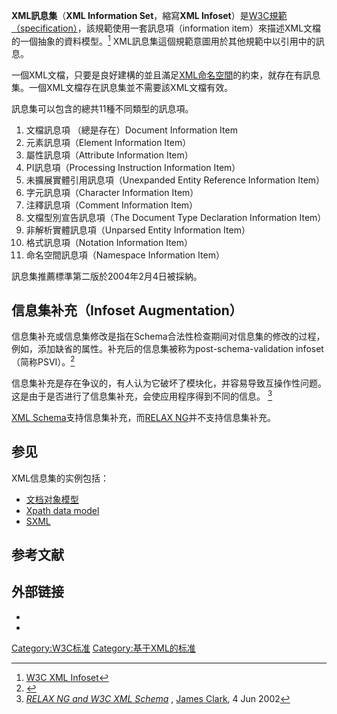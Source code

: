 '''XML訊息集'''（'''XML Information Set'''，縮寫'''XML Infoset'''）是[[W3C推薦標準|W3C規範（specification）]]，該規範使用一套訊息項（information item）來描述XML文檔的一個抽象的資料模型。<ref>[[#W3C_XML_Infoset|W3C XML Infoset]]</ref> XML訊息集這個規範意圖用於其他規範中以引用{{tsl|en|Well-formed XML document|良好建構的XML文檔}}中的訊息。

一個XML文檔，只要是良好建構的並且滿足[[XML命名空間|XML命名空間]]的約束，就存在有訊息集。一個XML文檔存在訊息集並不需要該XML文檔有效。

訊息集可以包含的總共11種不同類型的訊息項。
#文檔訊息項 （總是存在）Document Information Item
#元素訊息項（Element Information Item）
#屬性訊息項（Attribute Information Item）
#PI訊息項（Processing Instruction Information Item）
#未擴展實體引用訊息項（Unexpanded Entity Reference Information Item）
#字元訊息項（Character Information Item）
#注釋訊息項（Comment Information Item）
#文檔型別宣告訊息項（The Document Type Declaration Information Item）
#非解析實體訊息項（Unparsed Entity Information Item）
#格式訊息項（Notation Information Item）
#命名空間訊息項（Namespace Information Item）

訊息集推薦標準第二版於2004年2月4日被採納。

==信息集补充（Infoset Augmentation）==

信息集补充或信息集修改是指在Schema合法性检查期间对信息集的修改的过程，例如，添加缺省的属性。补充后的信息集被称为post-schema-validation infoset（简称PSVI）。<ref>{{Cite web |url=http://www.w3.org/TR/xmlschema11-1/ |title=XML Schema 1.1 Part 1: Structures |access-date=2009-11-10 |archive-date=2022-05-14 |archive-url=https://web.archive.org/web/20220514013427/https://www.w3.org/TR/xmlschema11-1/ }}</ref>

信息集补充是存在争议的，有人认为它破坏了模块化，并容易导致互操作性问题。这是由于是否进行了信息集补充，会使应用程序得到不同的信息。
<ref>[http://www.imc.org/ietf-xml-use/mail-archive/msg00217.html ''RELAX NG and W3C XML Schema''] {{Wayback|url=http://www.imc.org/ietf-xml-use/mail-archive/msg00217.html |date=20070927235958 }}, [[James_Clark_(XML_expert)|James Clark]], 4 Jun 2002</ref>

[[XML_Schema|XML Schema]]支持信息集补充，而[[RELAX_NG|RELAX NG]]并不支持信息集补充。

==参见==
XML信息集的实例包括：
* [[文档对象模型|文档对象模型]]
* [[Xpath_data_model|Xpath data model]]
* [[SXML|SXML]]

==参考文献==
{{reflist}}

==外部链接==
* {{cite web | url=http://www.w3.org/TR/xml-infoset/ | publisher=W3C | title=XML Information set recommendation (Second Edition) | date=2004年2月4日 | ref=W3C XML Infoset | access-date=2009年11月10日 | archive-date=2022年5月15日 | archive-url=https://web.archive.org/web/20220515053306/http://www.w3.org/TR/xml-infoset/ }}
* {{cite web | url=http://www.w3china.org/translation/infoset_20040204_cn.htm | publisher=中国万维网联盟 | title=XML信息集 （第二版） | date=2004年9月24日 | ref=XML信息集 | accessdate=2009年11月10日 | archive-date=2004年9月25日 | archive-url=https://web.archive.org/web/20040925051622/http://www.w3china.org/translation/infoset_20040204_cn.htm | dead-url=no }}

{{W3C规范和标准}}

[[Category:W3C标准|Category:W3C标准]]
[[Category:基于XML的标准|Category:基于XML的标准]]